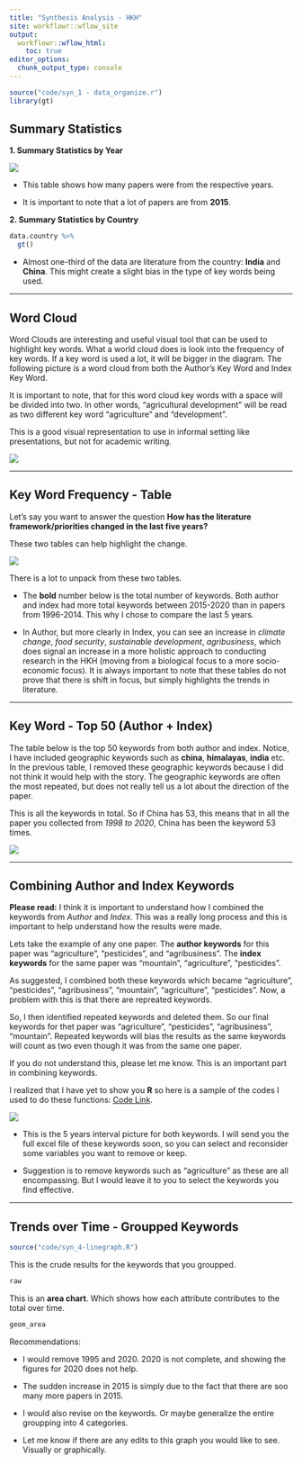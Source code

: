 ```yaml
---
title: "Synthesis Analysis - HKH"
site: workflowr::wflow_site
output:
  workflowr::wflow_html:
    toc: true
editor_options:
  chunk_output_type: console
---
```


```r
source("code/syn_1 - data_organize.r")
library(gt)
```

## Summary Statistics 

**1. Summary Statistics by Year**

![](pictures/hkh-summary_year.jpg)

* This table shows how many papers were from the respective years.

* It is important to note that a lot of papers are from **2015**.


**2. Summary Statistics by Country**
```r
data.country %>% 
  gt()
```

* Almost one-third of the data are literature from the country: **India** and **China**. This might create a slight bias in the type of key words being used.

***

## Word Cloud
Word Clouds are interesting and useful visual tool that can be used to highlight key words. What a world cloud does is look into the frequency of key words. If a key word is used a lot, it will be bigger in the diagram. The following picture is a word cloud from both the Author's Key Word and Index Key Word.

It is important to note, that for this word cloud key words with a space will be divided into two. In other words, "agricultural development" will be read as two different key word "agriculture" and "development".

This is a good visual representation to use in informal setting like presentations, but not for academic writing.

![](pictures/hkh-worldcloud.png)

***

## Key Word Frequency - Table
Let's say you want to answer the question **How has the literature framework/priorities changed in the last five years?**

These two tables can help highlight the change.

![](pictures/hkh-keywords_table.png)

There is a lot to unpack from these two tables.

* The **bold** number below is the total number of keywords. Both author and index had more total keywords between 2015-2020 than in papers from 1996-2014. This why I chose to compare the last 5 years.

* In Author, but more clearly in Index, you can see an increase in *climate change*, *food security*, *sustainable development*, *agribusiness*, which does signal an increase in a more holistic approach to conducting research in the HKH (moving from a biological focus to a more socio-economic focus). It is always important to note that these tables do not prove that there is shift in focus, but simply highlights the trends in literature.

***

## Key Word - Top 50 (Author + Index)
The table below is the top 50 keywords from both author and index. Notice, I have included geographic keywords such as **china**, **himalayas**, **india** etc. In the previous table, I removed these geographic keywords because I did not think it would help with the story. The geographic keywords are often the most repeated, but does not really tell us a lot about the direction of the paper.

This is all the keywords in total. So if China has 53, this means that in all the paper you collected from *1998 to 2020*, China has been the keyword 53 times.

![](pictures/hkh-all_table.jpg)

***

## Combining Author and Index Keywords
**Please read:** I think it is important to understand how I combined the keywords from *Author* and *Index*. This was a really long process and this is important to help understand how the results were made.

Lets take the example of any one paper. The **author keywords** for this paper was "agriculture", "pesticides", and "agribusiness". The **index keywords** for the same paper was "mountain", "agriculture", "pesticides".

As suggested, I combined both these keywords which became "agriculture", "pesticides", "agribusiness", "mountain", "agriculture", "pesticides". Now, a problem with this is that there are repreated keywords. 

So, I then identified repeated keywords and deleted them. So our final keywords for thet paper was "agriculture", "pesticides", "agribusiness", "mountain". Repeated keywords will bias the results as the same keywords will count as two even though it was from the same one paper.

If you do not understand this, please let me know. This is an important part in combining keywords.

I realized that I have yet to show you **R** so here is a sample of the codes I used to do these functions: [Code Link](code_example.html).  

![](pictures/hkh-keywords_5yrs.png)

* This is the 5 years interval picture for both keywords. I will send you the full excel file of these keywords soon, so you can select and reconsider some variables you want to remove or keep.

* Suggestion is to remove keywords such as "agriculture" as these are all encompassing. But I would leave it to you to select the keywords you find effective. 

***

## Trends over Time - Groupped Keywords
```r
source("code/syn_4-linegraph.R")
```
This is the crude results for the keywords that you groupped.
```r
raw
```
This is an **area chart**. Which shows how each attribute contributes to the total over time.
```r
geom_area
```

Recommendations:

* I would remove 1995 and 2020. 2020 is not complete, and showing the figures for 2020 does not help.

* The sudden increase in 2015 is simply due to the fact that there are soo many more papers in 2015.

* I would also revise on the keywords. Or maybe generalize the entire groupping into 4 categories. 

* Let me know if there are any edits to this graph you would like to see. Visually or graphically. 




